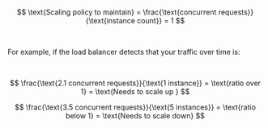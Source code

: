 <br />

$$
  \text{Scaling policy to maintain} = \frac{\text{concurrent requests}}{\text{instance count}} = 1
$$

<br />

For example, if the load balancer detects that your traffic over time is:

<br />

$$
\frac{\text{2.1 concurrent requests}}{\text{1 instance}} = \text{ratio over 1} = \text{Needs to scale up   }
$$

$$
\frac{\text{3.5 concurrent requests}}{\text{5 instances}} = \text{ratio below 1} = \text{Needs to scale down}
$$
